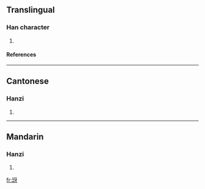==Translingual==
===Han character===
{{Han char|rn=96|rad=玉|as=04|sn=8|four=1114<sub>0</sub>|canj=一土一女竹 (MGMVH)}}
# {{defn|Han|sort=玉04}}
====References====
{{Han ref|kx=0728.050|dkj=20862|dj=1140.050|hdz=21103.090|uh=73A1|ud=29601|bh=CD67|bd=52583}}

----
==Cantonese==
===Hanzi===
{{yue-hanzi|jyut=|y=ye4}}
# {{defn|Cantonese}}

----
==Mandarin==
===Hanzi===
{{cmn-hanzi|pin=[[yà]] ([[ya4]])|wg=ya<sup>4</sup>}}
# {{defn|Mandarin}}

[[fr:玡]]